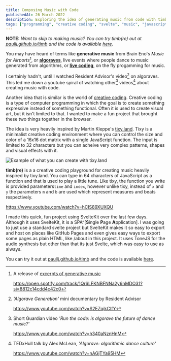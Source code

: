 ```yaml
---
title: Composing Music with Code
publishedAt: 26 March 2022
description: Exploring the idea of generating music from code with timb(re) a musical creative coding environment I made
tags: ["programming", "creative coding", "svelte", "music", "javascript"]
---
```


**NOTE:** _Want to skip to making music? You can try timb(re) out at [paullj.github.io/timb](https://paullj.github.io/timb) and the code is available [here](https://github.com/paullj/timb)._

You may have heard of terms like **generative music** from Brain Eno's _Music for Airports_[^1], or [**algoraves**](https://algorave.com/), live events where people dance to music generated from algorithms, or [**live coding**](https://github.com/pjagielski/awesome-live-coding-music), on the fly progamming for music.

[^1]:
    A release of [excerpts of generative music](https://en.wikipedia.org/wiki/Brian_Eno#Released_excerpts)

    https://open.spotify.com/track/1Qr6LFKNBFNNa2y6nMDO31?si=8812c14cdd4c42c0

I certainly hadn't, until I watched Resident Advisor's video[^2] on algoraves. This led me down a youtube spiral of watching other[^3] videos[^4] about creating music with code.

[^2]: _'Algorave Generation'_ mini documentary by Resident Advisor

    https://www.youtube.com/watch?v=S2EZqikCIfY

[^3]: Short Guardian video _'Run the code: is algorave the future of dance music?'_

    https://www.youtube.com/watch?v=h340aNznHnM

[^4]: TEDxHull talk by Alex McLean, _'Algorave: algorithmic dance culture'_

    https://www.youtube.com/watch?v=nAGjTYa95HM

Another idea that is similar is the world of [creative coding](https://en.wikipedia.org/wiki/Creative_coding). Creative coding is a type of computer programming in which the goal is to create something expressive instead of something functional. Often it is used to create visual art, but it isn't limited to that. I wanted to make a fun project that brought these two things together in the browser.

The idea is very heavily inspired by Martin Kleppe's [tixy.land](https://tixy.land/). Tixy is a minimalist creative coding environment where you can control the size and color of a 16x16 dot matrix with a single JavaScript function. The input is limited to 32 characters but you can acheive very complex patterns, shapes and visual effects with it.

![Example of what you can create with tixy.land](https://user-images.githubusercontent.com/8403295/153089177-9f34a67e-4f30-4af5-9fcc-070bb4f0bd5b.gif)

**timb(re)** is a a creative coding playground for creating music heavily inspired by tixy.land. You can type in 64 characters of JavaScript as a function and that is used to play a little tune. Like tixy, the function you write is provided parameters`time` and `index`, however unlike tixy, instead of `x` and `y` the parameters `m` and `b` are used which represent measures and beats respectively.

https://www.youtube.com/watch?v=hCIS89XUXQU

I made this quick, fun project using SvelteKit over the last few days. Although it uses SvelteKit, it is a SPA^[**S**ingle **P**age **A**pplication]. I was going to just use a standard svelte project but SvelteKit makes it so easy to export and host on places like GitHub Pages and even gives easy ways to export some pages as plain HTML, like /about in this project. It uses ToneJS for the audio synthesis but other than that its just Svelte, which was easy to use as always.

You can try it out at [paullj.github.io/timb](https://paullj.github.io/timb) and the code is available [here](https://github.com/paullj/timb).
